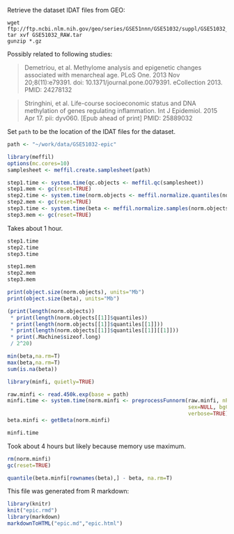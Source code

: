 Retrieve the dataset IDAT files from GEO:
```
wget ftp://ftp.ncbi.nlm.nih.gov/geo/series/GSE51nnn/GSE51032/suppl/GSE51032_RAW.tar
tar xvf GSE51032_RAW.tar
gunzip *.gz
```

Possibly related to following studies:

> Demetriou, et al.
> Methylome analysis and epigenetic changes associated with menarcheal age.
> PLoS One. 2013 Nov 20;8(11):e79391. doi: 10.1371/journal.pone.0079391. eCollection 2013.
> PMID: 24278132 

> Stringhini, et al.
> Life-course socioeconomic status and DNA methylation of genes regulating inflammation.
> Int J Epidemiol. 2015 Apr 17. pii: dyv060. [Epub ahead of print]
> PMID: 25889032

Set `path` to be the location of the IDAT files for the dataset.
```r
path <- "~/work/data/GSE51032-epic"
```

```r
library(meffil)
options(mc.cores=10)
samplesheet <- meffil.create.samplesheet(path)
```

```r
step1.time <- system.time(qc.objects <- meffil.qc(samplesheet))
step1.mem <- gc(reset=TRUE)
step2.time <- system.time(norm.objects <- meffil.normalize.quantiles(norm.objects, number.pcs=2))
step2.mem <- gc(reset=TRUE)
step3.time <- system.time(beta <- meffil.normalize.samples(norm.objects, beta=T))
step3.mem <- gc(reset=TRUE)
```
Takes about 1 hour.

```r
step1.time
step2.time
step3.time
```

```r
step1.mem
step2.mem
step3.mem
```

```r
print(object.size(norm.objects), units="Mb")
print(object.size(beta), units="Mb")
```

```r
(print(length(norm.objects))
 * print(length(norm.objects[[1]]$quantiles))
 * print(length(norm.objects[[1]]$quantiles[[1]]))
 * print(length(norm.objects[[1]]$quantiles[[1]][[1]]))
 * print(.Machine$sizeof.long)
 / 2^20)
```

```r
min(beta,na.rm=T)
max(beta,na.rm=T)
sum(is.na(beta))
```



```r
library(minfi, quietly=TRUE)
```

```r
raw.minfi <- read.450k.exp(base = path)
minfi.time <- system.time(norm.minfi <- preprocessFunnorm(raw.minfi, nPCs=2,
                                                          sex=NULL, bgCorr=TRUE, dyeCorr=TRUE,
                                                          verbose=TRUE))
beta.minfi <- getBeta(norm.minfi)
```

```r
minfi.time
```
Took about 4 hours but likely because memory use maximum.

```r
rm(norm.minfi)
gc(reset=TRUE)
```


```r
quantile(beta.minfi[rownames(beta),] - beta, na.rm=T)
```


This file was generated from R markdown:

```r
library(knitr)
knit("epic.rmd")
library(markdown)
markdownToHTML("epic.md","epic.html")
```
